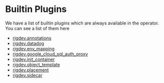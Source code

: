 # Builtin Plugins

We have a list of builtin plugins which are always available in the operator. You can see a list of them here
- [rigdev.annotations](builtin/annotations)
- [rigdev.datadog](builtin/datadog)
- [rigdev.env_mapping](builtin/env_mapping)
- [rigdev.google_cloud_sql_auth_proxy](builtin/google_cloud_sql_auth_proxy)
- [rigdev.init_container](builtin/init_container)
- [rigdev.object_template](builtin/object_template)
- [rigdev.placement](builtin/placement)
- [rigdev.sidecar](builtin/sidecar)
